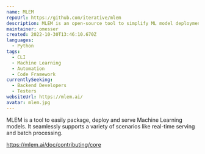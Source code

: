 ```yaml
---
name: MLEM
repoUrl: https://github.com/iterative/mlem
description: MLEM is an open-source tool to simplify ML model deployment
maintainer: omesser
created: 2022-10-30T13:46:10.670Z
languages:
  - Python
tags:
  - CLI
  - Machine Learning
  - Automation
  - Code Framework
currentlySeeking:
  - Backend Developers
  - Testers
websiteUrl: https://mlem.ai/
avatar: mlem.jpg
---
```


<Overview>

MLEM is a tool to easily package, deploy and serve Machine Learning models. It seamlessly supports a variety of scenarios like real-time serving and batch processing.



</Overview>

<Contributing>

https://mlem.ai/doc/contributing/core

</Contributing>
